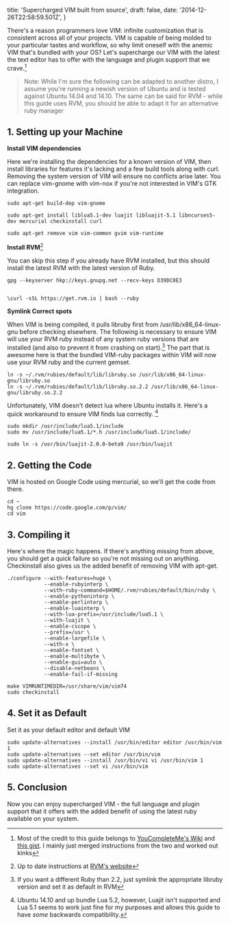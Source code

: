   title: 'Supercharged VIM built from source',
  draft: false,
  date: '2014-12-26T22:58:59.501Z',
}


There's a reason programmers love VIM: infinite customization that is consistent across all of your projects. VIM is capable of being molded to your particular tastes and workflow, so why limit oneself with the anemic VIM that's bundled with your OS? Let's supercharge our VIM with the latest the text editor has to offer with the language and plugin support that we crave.[^1]

> Note: While I'm sure the following can be adapted to another distro, I assume you're running a newish version of Ubuntu and is tested against Ubuntu 14.04 and 14.10. The same can be said for RVM - while this guide uses RVM, you should be able to adapt it for an alternative ruby manager

<!--more-->

## 1. Setting up your Machine

**Install VIM dependencies**


Here we're installing the dependencies for a known version of VIM, then install libraries for features it's lacking and a few build tools along with curl. Removing the system version of VIM will ensure no conflicts arise later. You can replace vim-gnome with vim-nox if you're not interested in VIM's GTK integration.


    sudo apt-get build-dep vim-gnome
 
    sudo apt-get install liblua5.1-dev luajit libluajit-5.1 libncurses5-dev mercurial checkinstall curl

    sudo apt-get remove vim vim-common gvim vim-runtime 

**Install RVM**[^2]


You can skip this step if you already have RVM installed, but this should install the latest RVM with the latest version of Ruby.
    
    gpg --keyserver hkp://keys.gnupg.net --recv-keys D39DC0E3

    
    \curl -sSL https://get.rvm.io | bash --ruby


**Symlink Correct spots**

When VIM is being compiled, it pulls libruby first from /usr/lib/x86_64-linux-gnu before checking elsewhere. The following is necessary to ensure VIM will use your RVM ruby instead of any system ruby versions that are installed (and also to prevent it from crashing on start).[^3] The part that is awesome here is that the bundled VIM-ruby packages within VIM will now use your RVM ruby and the current gemset. 

    ln -s ~/.rvm/rubies/default/lib/libruby.so /usr/lib/x86_64-linux-gnu/libruby.so
    ln -s ~/.rvm/rubies/default/lib/libruby.so.2.2 /usr/lib/x86_64-linux-gnu/libruby.so.2.2

Unfortunately, VIM doesn't detect lua where Ubuntu installs it. Here's a quick workaround to ensure VIM finds lua correctly. [^4]

    sudo mkdir /usr/include/lua5.1/include
    sudo mv /usr/include/lua5.1/*.h /usr/include/lua5.1/include/
    
    sudo ln -s /usr/bin/luajit-2.0.0-beta9 /usr/bin/luajit

## 2. Getting the Code

VIM is hosted on Google Code using mercurial, so we'll get the code from there.

    cd ~
    hg clone https://code.google.com/p/vim/
    cd vim


## 3. Compiling it

Here's where the magic happens. If there's anything missing from above, you should get a quick failure so you're not missing out on anything. Checkinstall also gives us the added benefit of removing VIM with apt-get.

    ./configure --with-features=huge \
                --enable-rubyinterp \
                --with-ruby-command=$HOME/.rvm/rubies/default/bin/ruby \
                --enable-pythoninterp \
                --enable-perlinterp \
                --enable-luainterp \
                --with-lua-prefix=/usr/include/lua5.1 \
                --with-luajit \
                --enable-cscope \
                --prefix=/usr \
                --enable-largefile \
                --with-x \
                --enable-fontset \
                --enable-multibyte \
                --enable-gui=auto \
                --disable-netbeans \
                --enable-fail-if-missing
    
    make VIMRUNTIMEDIR=/usr/share/vim/vim74
    sudo checkinstall

## 4. Set it as Default

Set it as your default editor and default VIM

    sudo update-alternatives --install /usr/bin/editor editor /usr/bin/vim 1
    sudo update-alternatives --set editor /usr/bin/vim
    sudo update-alternatives --install /usr/bin/vi vi /usr/bin/vim 1
    sudo update-alternatives --set vi /usr/bin/vim

## 5. Conclusion

Now you can enjoy supercharged VIM - the full language and plugin support that it offers with the added benefit of using the latest ruby available on your system. 




[^1]: Most of the credit to this guide belongs to [YouCompleteMe's Wiki](https://github.com/Valloric/YouCompleteMe/wiki/Building-Vim-from-source) and [this gist](https://gist.github.com/jdewit/9818870). I mainly just merged instructions from the two and worked out kinks 
[^2]:Up to date instructions at [RVM's website](https://rvm.io/rvm/install)
[^3]: If you want a different Ruby than 2.2, just symlink the appropriate libruby version and set it as default in RVM
[^4]: Ubuntu 14.10 and up bundle Lua 5.2, however, Luajit isn't supported and Lua 5.1 seems to work just fine for my purposes and allows this guide to have *some* backwards compatibility.

